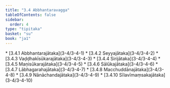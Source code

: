 ```yaml
---
title: "3.4 Abbhantaravagga"
tableOfContents: false
sidebar:
  order: 4
type: "tipitaka"
basket: "su"
book: "ja1"
---
```



<DynamicBreadcrumb />



<TableOfContents book="ja1" section="3.4">
* [3.4.1 Abbhantarajātaka](3-4/3-4-1)
* [3.4.2 Seyyajātaka](3-4/3-4-2)
* [3.4.3 Vaḍḍhakīsūkarajātaka](3-4/3-4-3)
* [3.4.4 Sirijātaka](3-4/3-4-4)
* [3.4.5 Maṇisūkarajātaka](3-4/3-4-5)
* [3.4.6 Sālūkajātaka](3-4/3-4-6)
* [3.4.7 Lābhagarahajātaka](3-4/3-4-7)
* [3.4.8 Macchuddānajātaka](3-4/3-4-8)
* [3.4.9 Nānāchandajātaka](3-4/3-4-9)
* [3.4.10 Sīlavīmaṃsakajātaka](3-4/3-4-10)
</TableOfContents>